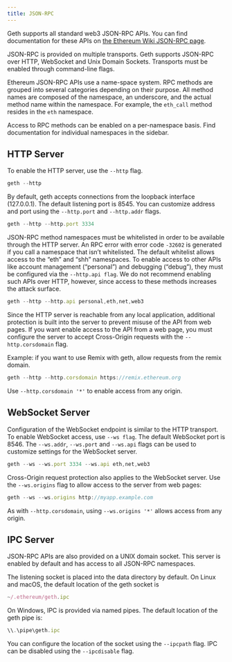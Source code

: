 ---
title: JSON-RPC
---
Geth supports all standard web3 JSON-RPC APIs. You can find documentation for these APIs on <a href="https://github.com/ethereum/wiki/wiki/JSON-RPC" title="the Ethereum Wiki JSON-RPC page">the Ethereum Wiki JSON-RPC page</a>.

JSON-RPC is provided on multiple transports. Geth supports JSON-RPC over HTTP, WebSocket and Unix Domain Sockets. Transports must be enabled through command-line flags.

Ethereum JSON-RPC APIs use a name-space system. RPC methods are grouped into several categories depending on their purpose. All method names are composed of the namespace, an underscore, and the actual method name within the namespace. For example, the `eth_call` method resides in the `eth` namespace.

Access to RPC methods can be enabled on a per-namespace basis. Find documentation for individual namespaces in the sidebar.

## HTTP Server
To enable the HTTP server, use the `--http` flag.

```javascript
geth --http
```

By default, geth accepts connections from the loopback interface (127.0.0.1). The default listening port is 8545. You can customize address and port using the `--http.port` and `--http.addr` flags.

```javascript
geth --http --http.port 3334
```

JSON-RPC method namespaces must be whitelisted in order to be available through the HTTP server. An RPC error with error code `-32602` is generated if you call a namespace that isn’t whitelisted. The default whitelist allows access to the “eth” and “shh” namespaces. To enable access to other APIs like account management (“personal”) and debugging (“debug”), they must be configured via the `--http.api flag`. We do not recommend enabling such APIs over HTTP, however, since access to these methods increases the attack surface.

```javascript
geth --http --http.api personal,eth,net,web3
```

Since the HTTP server is reachable from any local application, additional protection is built into the server to prevent misuse of the API from web pages. If you want enable access to the API from a web page, you must configure the server to accept Cross-Origin requests with the `--http.corsdomain` flag.

Example: if you want to use Remix with geth, allow requests from the remix domain.

```javascript
geth --http --http.corsdomain https://remix.ethereum.org
```

Use `--http.corsdomain '*'` to enable access from any origin.

## WebSocket Server
Configuration of the WebSocket endpoint is similar to the HTTP transport. To enable WebSocket access, use `--ws flag`. The default WebSocket port is 8546. The `--ws.addr`, `--ws.port` and `--ws.api` flags can be used to customize settings for the WebSocket server.

```javascript
geth --ws --ws.port 3334 --ws.api eth,net,web3
```

Cross-Origin request protection also applies to the WebSocket server. Use the `--ws.origins` flag to allow access to the server from web pages:

```javascript
geth --ws --ws.origins http://myapp.example.com
```

As with `--http.corsdomain`, using `--ws.origins '*'` allows access from any origin.

## IPC Server
JSON-RPC APIs are also provided on a UNIX domain socket. This server is enabled by default and has access to all JSON-RPC namespaces.

The listening socket is placed into the data directory by default. On Linux and macOS, the default location of the geth socket is

```javascript
~/.ethereum/geth.ipc
```

On Windows, IPC is provided via named pipes. The default location of the geth pipe is:

```javascript
\\.\pipe\geth.ipc
```

You can configure the location of the socket using the `--ipcpath` flag. IPC can be disabled using the `--ipcdisable` flag.